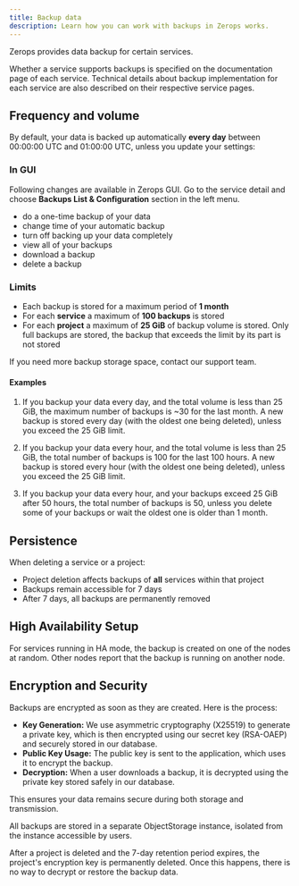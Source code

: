 ```yaml
---
title: Backup data
description: Learn how you can work with backups in Zerops works.
---
```

Zerops provides data backup for certain services.

Whether a service supports backups is specified on the documentation page of each service. Technical details about backup implementation for each service are also described on their respective service pages.

## Frequency and volume

By default, your data is backed up automatically **every day** between 00:00:00 UTC and 01:00:00 UTC, unless you update your settings:

### In GUI

Following changes are available in Zerops GUI. Go to the service detail and choose **Backups List & Configuration** section in the left menu.

- do a one-time backup of your data
- change time of your automatic backup
- turn off backing up your data completely
- view all of your backups
- download a backup
- delete a backup

### Limits

- Each backup is stored for a maximum period of **1 month**
- For each **service** a maximum of **100 backups** is stored
- For each **project** a maximum of **25 GiB** of backup volume is stored. Only full backups are stored, the backup that exceeds the limit by its part is not stored

If you need more backup storage space, contact our support team.

#### Examples

1. If you backup your data every day, and the total volume is less than 25 GiB, the maximum number of backups is ~30 for the last month. A new backup is stored every day (with the oldest one being deleted), unless you exceed the 25 GiB limit.

2. If you backup your data every hour, and the total volume is less than 25 GiB, the total number of backups is 100 for the last 100 hours. A new backup is stored every hour (with the oldest one being deleted), unless you exceed the 25 GiB limit.

3. If you backup your data every hour, and your backups exceed 25 GiB after 50 hours, the total number of backups is 50, unless you delete some of your backups or wait the oldest one is older than 1 month.

## Persistence

When deleting a service or a project:
* Project deletion affects backups of **all** services within that project
* Backups remain accessible for 7 days
* After 7 days, all backups are permanently removed

## High Availability Setup

For services running in HA mode, the backup is created on one of the nodes at random. Other nodes report that the backup is running on another node.

## Encryption and Security

Backups are encrypted as soon as they are created. Here is the process:

* **Key Generation:** We use asymmetric cryptography (X25519) to generate a private key, which is then encrypted using our secret key (RSA-OAEP) and securely stored in our database.
* **Public Key Usage:** The public key is sent to the application, which uses it to encrypt the backup.
* **Decryption:** When a user downloads a backup, it is decrypted using the private key stored safely in our database.

This ensures your data remains secure during both storage and transmission.

All backups are stored in a separate ObjectStorage instance, isolated from the instance accessible by users.

After a project is deleted and the 7-day retention period expires, the project's encryption key is permanently deleted. Once this happens, there is no way to decrypt or restore the backup data.